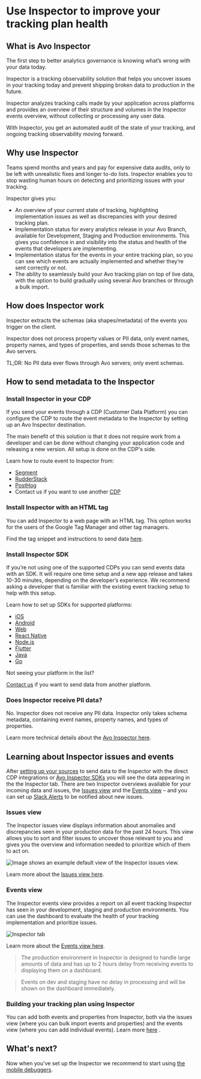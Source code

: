 # Use Inspector to improve your tracking plan health

## What is Avo Inspector

The first step to better analytics governance is knowing what’s wrong with your data today.

Inspector is a tracking observability solution that helps you uncover issues in your tracking today and prevent shipping broken data to production in the future.

Inspector analyzes tracking calls made by your application across platforms and provides an overview of their structure and volumes in the Inspector events overview, without collecting or processing any user data.

With Inspector, you get an automated audit of the state of your tracking, and ongoing tracking observability moving forward.

## Why use Inspector

Teams spend months and years and pay for expensive data audits, only to be left with unrealistic fixes and longer to-do lists. Inspector enables you to stop wasting human hours on detecting and prioritizing issues with your tracking.

Inspector gives you:

- An overview of your current state of tracking, highlighting implementation issues as well as discrepancies with your desired tracking plan.
- Implementation status for every analytics release in your Avo Branch, available for Development, Staging and Production environments. This gives you confidence in and visibility into the status and health of the events that developers are implementing.
- Implementation status for the events in your entire tracking plan, so you can see which events are actually implemented and whether they’re sent correctly or not.
- The ability to seamlessly build your Avo tracking plan on top of live data, with the option to build gradually using several Avo branches or through a bulk import. 

## How does Inspector work

Inspector extracts the schemas (aka shapes/metadata) of the events you trigger on the client.

Inspector does not process property values or PII data, only event names, property names, and types of properties, and sends those schemas to the Avo servers.

TL;DR: No PII data ever flows through Avo servers; only event schemas.

## How to send metadata to the Inspector

### Install Inspector in your CDP

If you send your events through a CDP (Customer Data Platform) you can configure the CDP to route the event metadata to the Inspector by setting up an Avo Inspector destination.

The main benefit of this solution is that it does not require work from a developer and can be done without changing your application code and releasing a new version. All setup is done on the CDP's side.

Learn how to route event to Inspector from:

- [Segment](/inspector/connect-inspector-to-segment)
- [RudderStack](/inspector/connect-inspector-to-rudderstack)
- [PostHog](/inspector/connect-inspector-to-posthog)
- Contact us if you want to use another [CDP](/help/troubleshooting)

### Install Inspector with an HTML tag

You can add Inspector to a web page with an HTML tag. This option works for the users of the Google Tag Manager and other tag managers.

Find the tag snippet and instructions to send data [here](/implementation/inspector/sdk/web#installation-option-2-html-tag).

### Install Inspector SDK

If you’re not using one of the supported CDPs you can send events data with an SDK. It will require one time setup and a new app release and takes 10-30 minutes, depending on the developer’s experience. We recommend asking a developer that is familiar with the existing event tracking setup to help with this setup.

Learn how to set up SDKs for supported platforms:

- [iOS](/implementation/inspector/sdk/ios)
- [Android](/implementation/inspector/sdk/android)
- [Web](/implementation/inspector/sdk/web)
- [React Native](/implementation/inspector/sdk/react-native)
- [Node.js](/implementation/inspector/sdk/node)
- [Flutter](/implementation/inspector/sdk/dart)
- [Java](/implementation/inspector/sdk/java)
- [Go](/implementation/inspector/sdk/go)

Not seeing your platform in the list?

[Contact us](/help/troubleshooting) if you want to send data from another platform.

### Does Inspector receive PII data?

No. Inspector does not receive any PII data. Inspector only takes schema metadata, containing event names, property names, and types of properties.

Learn more technical details about the [Avo Inspector here](/implementation/avo-inspector-overview).

## Learning about Inspector issues and events

After [setting up your sources](/inspector/inspector-overview#configuring-sources) to send data to the Inspector with the direct CDP integrations or [Avo Inspector SDKs](/implementation/avo-inspector-sdk-reference) you will see the data appearing in the the Inspector tab.
There are two Inspector overviews available for your incoming data and issues, the [Issues view](/inspector/inspector-issues-view) and the [Events view](/inspector/inspector-events-view) – and you can set up [Slack Alerts](/inspector/inspector-slack-alerts) to be notified about new issues.

### Issues view

The Inspector issues view displays information about anomalies and discrepancies seen in your production data for the past 24 hours. This view allows you to sort and filter issues to uncover those relevant to you and gives you the overview and information needed to prioritize which of them to act on.

![Image shows an example default view of the Inspector issues view.](/images/inspector/inspector-issues-default.png)

Learn more about the [Issues view here](/inspector/inspector-issues-view).

### Events view

The Inspector events view provides a report on all event tracking Inspector has seen in your development, staging and production environments. You can use the dashboard to evaluate the health of your tracking implementation and prioritize issues.

![Inspector tab](/images/workspace/nav-inspector.png)

Learn more about the [Events view here](/inspector/inspector-events-view).

> The production environment in Inspector is designed to handle large amounts of data and has up to 2 hours delay from receiving events to displaying them on a dashboard.

> Events on dev and staging have no delay in processing and will be shown on the dashboard immediately.

### Building your tracking plan using Inspector

You can add both events and properties from Inspector, both via the issues view (where you can bulk import events and properties) and the events view (where you can add individual events). Learn more [here](/inspector/add-events-from-inspector)
.

## What's next?

Now when you've set up the Inspector we recommend to start using [the mobile debuggers](/explore-tracking-plan/start-using-visual-debuggers#accessing-mobile-debuggers).
